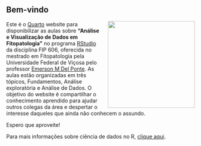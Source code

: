 ## **Bem-vindo**

![](images/histograms.png){style="padding-left:20px; float: right;" width="232"}

Este é o [Quarto](https://quarto.org/) website para disponibilizar as aulas sobre **"Análise e Visualização de Dados em Fitopatologia"** no programa [RStudio](https://posit.co/products/open-source/rstudio/) da disciplina FIP 606, oferecida no mestrado em Fitopatologia pela Universidade Federal de Viçosa pelo professor [Emerson M Del Ponte](https://emersondelponte.netlify.app/). As aulas estão organizadas em três tópicos, Fundamentos, Análise exploratória e Análise de Dados. O objetivo do website é compartilhar o conhecimento aprendido para ajudar outros colegas da área e despertar o interesse daqueles que ainda não conhecem o assundo.

Espero que aproveite!

Para mais informações sobre ciência de dados no R, [clique aqui](https://r4ds.hadley.nz/).
